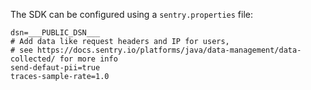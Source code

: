<OnboardingOption optionId="opentelemetry">

The SDK can be configured using a `sentry.properties` file:

```properties {filename:sentry.properties} {"onboardingOptions": {"performance": "5-5"}}
dsn=___PUBLIC_DSN___
# Add data like request headers and IP for users,
# see https://docs.sentry.io/platforms/java/data-management/data-collected/ for more info
send-defaut-pii=true
traces-sample-rate=1.0
```
</OnboardingOption>
